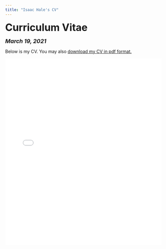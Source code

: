 ```yaml
---
title: "Isaac Hale's CV"
---
```


<head>

<!-- Global site tag (gtag.js) - Google Analytics -->
<script async src="https://www.googletagmanager.com/gtag/js?id=UA-140699540-1"></script>
<script>
  window.dataLayer = window.dataLayer || [];
  function gtag(){dataLayer.push(arguments);}
  gtag('js', new Date());

  gtag('config', 'UA-140699540-1');
</script>
</head>


<font size="+3"><b>Curriculum Vitae</b></font>

<font size="+1"><b><i>March 19, 2021</b></i></font>

<html>
Below is my CV. You may also <a href="files/Isaac Hale CV 3-19-21.pdf">download my CV in pdf format.</a>

<embed src="files/Isaac Hale CV 3-19-21.pdf" type="application/pdf" width="100%" height="600px" />
</body>
</html>